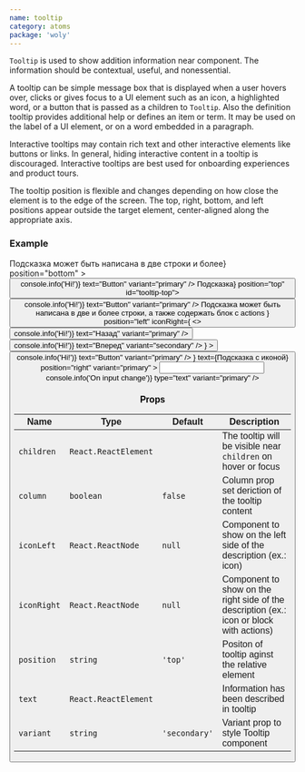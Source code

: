 ```yaml
---
name: tooltip
category: atoms
package: 'woly'
---
```



`Tooltip` is used to show addition information near component. The information should be contextual, useful, and nonessential.

A tooltip can be simple message box that is displayed when a user hovers over, clicks or gives focus to a UI element
such as an icon, a highlighted word, or a button that is passed as a children to `Tooltip`.
Also the definition tooltip provides additional help or defines an item or term. It may be used on the label of a UI element,
or on a word embedded in a paragraph.

Interactive tooltips may contain rich text and other interactive elements like buttons or links.
In general, hiding interactive content in a tooltip is discouraged.
Interactive tooltips are best used for onboarding experiences and product tours.

The tooltip position is flexible and changes depending on how close the element is to the edge of the screen.
The top, right, bottom, and left positions appear outside the target element, center-aligned along the appropriate axis.

### Example

<Playground>
  <block.S
    style={{
      width: '800px',
      display: 'flex',
      padding: '200px',
      alignItems: 'center',
      justifyContent: 'space-between',
      background: 'grey',
    }}
  >
    <Tooltip
      text={<Text type="S">Подсказка может быть написана в две строки и более</Text>}
      position="bottom"
    >
      <Button onClick={() => console.info('Hi!')} text="Button" variant="primary" />
    </Tooltip>
    <Tooltip text={<Text type="S">Подсказка</Text>} position="top" id="tooltip-top">
      <Button onClick={() => console.info('Hi!')} text="Button" variant="primary" />
    </Tooltip>
    <Tooltip
      column
      text={
        <Text type="S">
          Подсказка может быть написана в две и более строки, а также содержать блок с actions
        </Text>
      }
      position="left"
      iconRight={
        <>
          <Button onClick={() => console.info('Hi!')} text="Назад" variant="primary" />
          <Button onClick={() => console.info('Hi!')} text="Вперед" variant="secondary" />
        </>
      }
    >
      <Button onClick={() => console.info('Hi!')} text="Button" variant="primary" />
    </Tooltip>
    <Tooltip
      iconLeft={<IconInfo />}
      text={<Text type="XS">Подсказка c иконой</Text>}
      position="right"
      variant="primary"
    >
      <Input
        name="name"
        onChange={() => console.info('On input change')}
        type="text"
        variant="primary"
      />
    </Tooltip>
  </block.S>
</Playground>

### Props

| Name        | Type                 | Default       | Description                                                                              |
| ----------- | -------------------- | ------------- | ---------------------------------------------------------------------------------------- |
| `children`  | `React.ReactElement` |               | The tooltip will be visible near `children` on hover or focus                            |
| `column`    | `boolean`            | `false`       | Column prop set deriction of the tooltip content                                         |
| `iconLeft`  | `React.ReactNode`    | `null`        | Component to show on the left side of the description (ex.: icon)                        |
| `iconRight` | `React.ReactNode`    | `null`        | Component to show on the right side of the description (ex.: icon or block with actions) |
| `position`  | `string`             | `'top'`       | Positon of tooltip aginst the relative element                                           |
| `text`      | `React.ReactElement` |               | Information has been described in tooltip                                                |
| `variant`   | `string`             | `'secondary'` | Variant prop to style Tooltip component                                                  |
